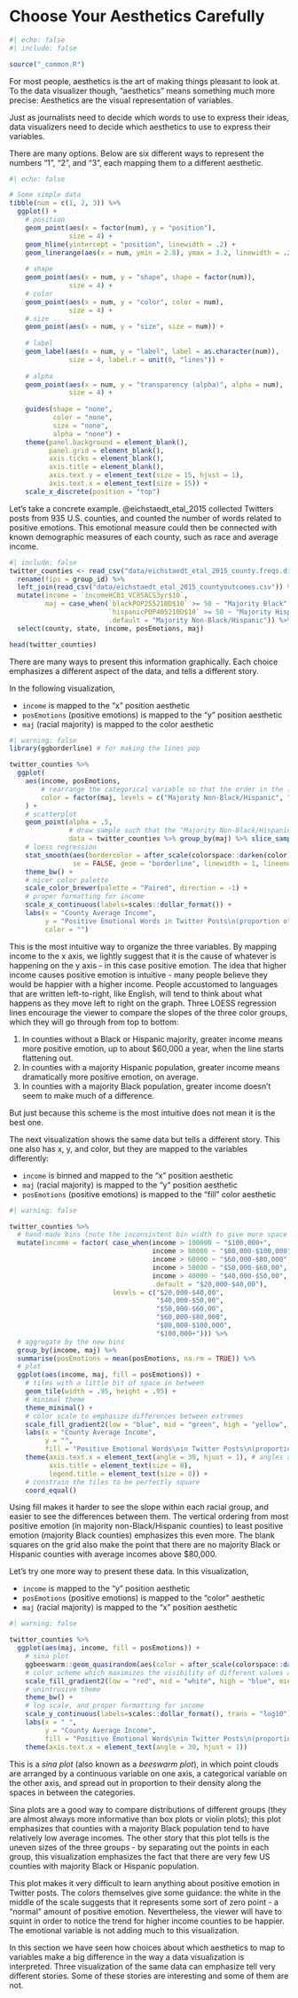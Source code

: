 # Choose Your Aesthetics Carefully {#sec-aesthetics}

```r
#| echo: false
#| include: false

source("_common.R")
```

For most people, aesthetics is the art of making things pleasant to look at. To the data visualizer though, "aesthetics" means something much more precise: Aesthetics are the visual representation of variables.

Just as journalists need to decide which words to use to express their ideas, data visualizers need to decide which aesthetics to use to express their variables.

There are many options. Below are six different ways to represent the numbers "1", "2", and "3", each mapping them to a different aesthetic.

```r
#| echo: false

# Some simple data
tibble(num = c(1, 2, 3)) %>% 
  ggplot() +
    # position
    geom_point(aes(x = factor(num), y = "position"),
               size = 4) +
    geom_hline(yintercept = "position", linewidth = .2) +
    geom_linerange(aes(x = num, ymin = 2.8), ymax = 3.2, linewidth = .2) +
  
    # shape
    geom_point(aes(x = num, y = "shape", shape = factor(num)),
               size = 4) +
    # color
    geom_point(aes(x = num, y = "color", color = num),
               size = 4) +
    # size
    geom_point(aes(x = num, y = "size", size = num)) +
  
    # label
    geom_label(aes(x = num, y = "label", label = as.character(num)),
               size = 4, label.r = unit(0, "lines")) +
    
    # alpha
    geom_point(aes(x = num, y = "transparency (alpha)", alpha = num),
               size = 4) +
    
    guides(shape = "none",
           color = "none",
           size = "none",
           alpha = "none") + 
    theme(panel.background = element_blank(),
          panel.grid = element_blank(),
          axis.ticks = element_blank(),
          axis.title = element_blank(),
          axis.text.y = element_text(size = 15, hjust = 1),
          axis.text.x = element_text(size = 15)) +
    scale_x_discrete(position = "top")
```

Let's take a concrete example. @eichstaedt_etal_2015 collected Twitters posts from 935 U.S. counties, and counted the number of words related to positive emotions. This emotional measure could then be connected with known demographic measures of each county, such as race and average income.

```r
#| include: false
twitter_counties <- read_csv("data/eichstaedt_etal_2015_county.freqs.dictionaries_dense.csv") %>% 
  rename(fips = group_id) %>% 
  left_join(read_csv("data/eichstaedt_etal_2015_countyoutcomes.csv")) %>% 
  mutate(income = `incomeHC01_VC85ACS3yr$10`,
         maj = case_when(`blackPOP255210D$10` >= 50 ~ "Majority Black", 
                         `hispanicPOP405210D$10` >= 50 ~ "Majority Hispanic",
                         .default = "Majority Non-Black/Hispanic")) %>% 
  select(county, state, income, posEmotions, maj)
```

```r
head(twitter_counties)
```

There are many ways to present this information graphically. Each choice emphasizes a different aspect of the data, and tells a different story.

In the following visualization,

-   `income` is mapped to the "x" position aesthetic
-   `posEmotions` (positive emotions) is mapped to the "y" position aesthetic
-   `maj` (racial majority) is mapped to the color aesthetic

```r
#| warning: false
library(ggborderline) # for making the lines pop

twitter_counties %>% 
  ggplot(
    aes(income, posEmotions, 
        # rearrange the categorical variable so that the order in the legend matches the order in the plot
        color = factor(maj, levels = c("Majority Non-Black/Hispanic", "Majority Hispanic", "Majority Black")))
    ) +
    # scatterplot
    geom_point(alpha = .5, 
               # draw sample such that the "Majority Non-Black/Hispanic" points don't overpower the others
               data = twitter_counties %>% group_by(maj) %>% slice_sample(n = 100)) +
    # loess regression
    stat_smooth(aes(bordercolor = after_scale(colorspace::darken(color))), # borders that match the lines, but are slightly darker
                se = FALSE, geom = "borderline", linewidth = 1, lineend = "square") +
    theme_bw() +
    # nicer color palette
    scale_color_brewer(palette = "Paired", direction = -1) +
    # proper formatting for income
    scale_x_continuous(labels=scales::dollar_format()) +
    labs(x = "County Average Income",
         y = "Positive Emotional Words in Twitter Posts\n(proportion of total words)",
         color = "")
```

This is the most intuitive way to organize the three variables. By mapping income to the x axis, we lightly suggest that it is the cause of whatever is happening on the y axis - in this case positive emotion. The idea that higher income causes positive emotion is intuitive - many people believe they would be happier with a higher income. People accustomed to languages that are written left-to-right, like English, will tend to think about what happens as they move left to right on the graph. Three LOESS regression lines encourage the viewer to compare the slopes of the three color groups, which they will go through from top to bottom:

1.  In counties without a Black or Hispanic majority, greater income means more positive emotion, up to about \$60,000 a year, when the line starts flattening out.
2.  In counties with a majority Hispanic population, greater income means dramatically more positive emotion, on average.
3.  In counties with a majority Black population, greater income doesn't seem to make much of a difference.

But just because this scheme is the most intuitive does not mean it is the best one.

The next visualization shows the same data but tells a different story. This one also has x, y, and color, but they are mapped to the variables differently:

-   `income` is binned and mapped to the "x" position aesthetic
-   `maj` (racial majority) is mapped to the "y" position aesthetic
-   `posEmotions` (positive emotions) is mapped to the "fill" color aesthetic

```r
#| warning: false

twitter_counties %>% 
  # hand-made bins (note the inconsistent bin width to give more space to the center of the distribution) 
  mutate(income = factor( case_when(income > 100000 ~ "$100,000+",
                                    income > 80000 ~ "$80,000-$100,000",
                                    income > 60000 ~ "$60,000-$80,000",
                                    income > 50000 ~ "$50,000-$60,00",
                                    income > 40000 ~ "$40,000-$50,00",
                                    .default = "$20,000-$40,00"),
                          levels = c("$20,000-$40,00", 
                                     "$40,000-$50,00",
                                     "$50,000-$60,00", 
                                     "$60,000-$80,000",
                                     "$80,000-$100,000",
                                     "$100,000+"))) %>% 
  # aggregate by the new bins
  group_by(income, maj) %>% 
  summarise(posEmotions = mean(posEmotions, na.rm = TRUE)) %>% 
  # plot
  ggplot(aes(income, maj, fill = posEmotions)) +
    # tiles with a little bit of space in between
    geom_tile(width = .95, height = .95) +
    # minimal theme
    theme_minimal() +
    # color scale to emphasize differences between extremes
    scale_fill_gradient2(low = "blue", mid = "green", high = "yellow", midpoint = .0055) +
    labs(x = "County Average Income",
         y = "",
         fill = "Positive Emotional Words\nin Twitter Posts\n(proportion of total words)") +
    theme(axis.text.x = element_text(angle = 30, hjust = 1), # angles x axis text to fit it all in
          axis.title = element_text(size = 8),
          legend.title = element_text(size = 8)) +
    # constrain the tiles to be perfectly square
    coord_equal()
```

Using fill makes it harder to see the slope within each racial group, and easier to see the differences between them. The vertical ordering from most positive emotion (in majority non-Black/Hispanic counties) to least positive emotion (majority Black counties) emphasizes this even more. The blank squares on the grid also make the point that there are no majority Black or Hispanic counties with average incomes above \$80,000.

Let's try one more way to present these data. In this visualization,

-   `income` is mapped to the "y" position aesthetic
-   `posEmotions` (positive emotions) is mapped to the "color" aesthetic
-   `maj` (racial majority) is mapped to the "x" position aesthetic

```r
#| warning: false

twitter_counties %>% 
  ggplot(aes(maj, income, fill = posEmotions)) +
    # sina plot
    ggbeeswarm::geom_quasirandom(aes(color = after_scale(colorspace::darken(fill, .3))), alpha = .5, method = "pseudorandom", shape = 21, varwidth = TRUE) +
    # color scheme which maximizes the visibility of different values among the crowd (this is a losing battle)
    scale_fill_gradient2(low = "red", mid = "white", high = "blue", midpoint = .005) +
    # unintrusive theme
    theme_bw() +
    # log scale, and proper formatting for income
    scale_y_continuous(labels=scales::dollar_format(), trans = "log10") +
    labs(x = " ",
         y = "County Average Income",
         fill = "Positive Emotional Words\nin Twitter Posts\n(proportion of total words)") +
    theme(axis.text.x = element_text(angle = 30, hjust = 1))
```

This is a *sina plot* (also known as a *beeswarm plot*), in which point clouds are arranged by a continuous variable on one axis, a categorical variable on the other axis, and spread out in proportion to their density along the spaces in between the categories.

Sina plots are a good way to compare distributions of different groups (they are almost always more informative than box plots or violin plots); this plot emphasizes that counties with a majority Black population tend to have relatively low average incomes. The other story that this plot tells is the uneven sizes of the three groups - by separating out the points in each group, this visualization emphasizes the fact that there are very few US counties with majority Black or Hispanic population.

This plot makes it very difficult to learn anything about positive emotion in Twitter posts. The colors themselves give some guidance: the white in the middle of the scale suggests that it represents some sort of zero point - a "normal" amount of positive emotion. Nevertheless, the viewer will have to squint in order to notice the trend for higher income counties to be happier. The emotional variable is not adding much to this visualization.

In this section we have seen how choices about which aesthetics to map to variables make a big difference in the way a data visualization is interpreted. Three visualization of the same data can emphasize tell very different stories. Some of these stories are interesting and some of them are not.

